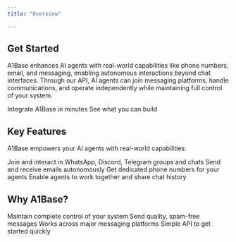 ```yaml
---
title: "Overview"

---
```


## Get Started

A1Base enhances AI agents with real-world capabilities like phone numbers, email, and messaging, enabling autonomous interactions beyond chat interfaces. Through our API, AI agents can join messaging platforms, handle communications, and operate independently while maintaining full control of your system.



<CardGroup cols={2}>
  <Card title="Quickstart" icon="rocket" href="/quickstart">
    Integrate A1Base in minutes
  </Card>
  
  <Card title="Examples" icon="code" href="/examples">
    See what you can build
  </Card>
</CardGroup>

## Key Features

A1Base empowers your AI agents with real-world capabilities:

<CardGroup cols={2}>
  <Card title="Messaging Integration" icon="message">
    Join and interact in WhatsApp, Discord, Telegram groups and chats
  </Card>

  <Card title="Email Capabilities" icon="envelope">
    Send and receive emails autonomously
  </Card>

  <Card title="Phone Numbers" icon="phone">
    Get dedicated phone numbers for your agents
  </Card>

  <Card title="Agent Collaboration" icon="robot">
    Enable agents to work together and share chat history
  </Card>
</CardGroup>

## Why A1Base?

<CardGroup cols={2}>
  <Card title="Full Control" icon="lock">
    Maintain complete control of your system
  </Card>

  <Card title="Quality Messaging" icon="shield-check">
    Send quality, spam-free messages
  </Card>

  <Card title="Platform Support" icon="globe">
    Works across major messaging platforms
  </Card>

  <Card title="Easy Integration" icon="code">
    Simple API to get started quickly
  </Card>
</CardGroup>
